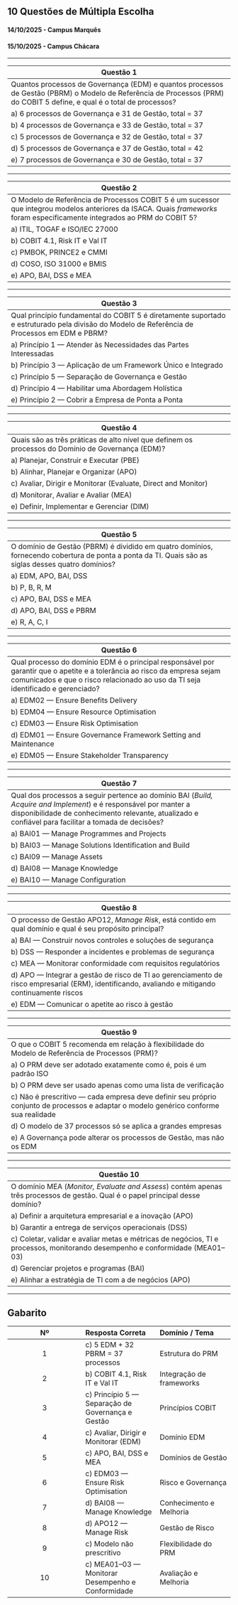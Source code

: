 ## 10 Questões de Múltipla Escolha

#### 14/10/2025 - Campus Marquês {.unnumbered}

#### 15/10/2025 - Campus Chácara {.unnumbered}

------------------------------------------------------------------------

| Questão 1 |
|----|
| Quantos processos de Governança (EDM) e quantos processos de Gestão (PBRM) o Modelo de Referência de Processos (PRM) do COBIT 5 define, e qual é o total de processos? |
| a) 6 processos de Governança e 31 de Gestão, total = 37 |
| b) 4 processos de Governança e 33 de Gestão, total = 37 |
| c) 5 processos de Governança e 32 de Gestão, total = 37 |
| d) 5 processos de Governança e 37 de Gestão, total = 42 |
| e) 7 processos de Governança e 30 de Gestão, total = 37 |

------------------------------------------------------------------------

| Questão 2 |
|----|
| O Modelo de Referência de Processos COBIT 5 é um sucessor que integrou modelos anteriores da ISACA. Quais *frameworks* foram especificamente integrados ao PRM do COBIT 5? |
| a) ITIL, TOGAF e ISO/IEC 27000 |
| b) COBIT 4.1, Risk IT e Val IT |
| c) PMBOK, PRINCE2 e CMMI |
| d) COSO, ISO 31000 e BMIS |
| e) APO, BAI, DSS e MEA |

------------------------------------------------------------------------

| Questão 3 |
|----|
| Qual princípio fundamental do COBIT 5 é diretamente suportado e estruturado pela divisão do Modelo de Referência de Processos em EDM e PBRM? |
| a) Princípio 1 — Atender às Necessidades das Partes Interessadas |
| b) Princípio 3 — Aplicação de um Framework Único e Integrado |
| c) Princípio 5 — Separação de Governança e Gestão |
| d) Princípio 4 — Habilitar uma Abordagem Holística |
| e) Princípio 2 — Cobrir a Empresa de Ponta a Ponta |

------------------------------------------------------------------------

| Questão 4 |
|----|
| Quais são as três práticas de alto nível que definem os processos do Domínio de Governança (EDM)? |
| a) Planejar, Construir e Executar (PBE) |
| b) Alinhar, Planejar e Organizar (APO) |
| c) Avaliar, Dirigir e Monitorar (Evaluate, Direct and Monitor) |
| d) Monitorar, Avaliar e Avaliar (MEA) |
| e) Definir, Implementar e Gerenciar (DIM) |

------------------------------------------------------------------------

| Questão 5 |
|----|
| O domínio de Gestão (PBRM) é dividido em quatro domínios, fornecendo cobertura de ponta a ponta da TI. Quais são as siglas desses quatro domínios? |
| a) EDM, APO, BAI, DSS |
| b) P, B, R, M |
| c) APO, BAI, DSS e MEA |
| d) APO, BAI, DSS e PBRM |
| e) R, A, C, I |

------------------------------------------------------------------------

| Questão 6 |
|----|
| Qual processo do domínio EDM é o principal responsável por garantir que o apetite e a tolerância ao risco da empresa sejam comunicados e que o risco relacionado ao uso da TI seja identificado e gerenciado? |
| a) EDM02 — Ensure Benefits Delivery |
| b) EDM04 — Ensure Resource Optimisation |
| c) EDM03 — Ensure Risk Optimisation |
| d) EDM01 — Ensure Governance Framework Setting and Maintenance |
| e) EDM05 — Ensure Stakeholder Transparency |

------------------------------------------------------------------------

| Questão 7 |
|----|
| Qual dos processos a seguir pertence ao domínio BAI (*Build, Acquire and Implement*) e é responsável por manter a disponibilidade de conhecimento relevante, atualizado e confiável para facilitar a tomada de decisões? |
| a) BAI01 — Manage Programmes and Projects |
| b) BAI03 — Manage Solutions Identification and Build |
| c) BAI09 — Manage Assets |
| d) BAI08 — Manage Knowledge |
| e) BAI10 — Manage Configuration |

------------------------------------------------------------------------

| Questão 8 |
|----|
| O processo de Gestão APO12, *Manage Risk*, está contido em qual domínio e qual é seu propósito principal? |
| a) BAI — Construir novos controles e soluções de segurança |
| b) DSS — Responder a incidentes e problemas de segurança |
| c) MEA — Monitorar conformidade com requisitos regulatórios |
| d) APO — Integrar a gestão de risco de TI ao gerenciamento de risco empresarial (ERM), identificando, avaliando e mitigando continuamente riscos |
| e) EDM — Comunicar o apetite ao risco à gestão |

------------------------------------------------------------------------

| Questão 9 |
|----|
| O que o COBIT 5 recomenda em relação à flexibilidade do Modelo de Referência de Processos (PRM)? |
| a) O PRM deve ser adotado exatamente como é, pois é um padrão ISO |
| b) O PRM deve ser usado apenas como uma lista de verificação |
| c) Não é prescritivo — cada empresa deve definir seu próprio conjunto de processos e adaptar o modelo genérico conforme sua realidade |
| d) O modelo de 37 processos só se aplica a grandes empresas |
| e) A Governança pode alterar os processos de Gestão, mas não os EDM |

------------------------------------------------------------------------

| Questão 10 |
|----|
| O domínio MEA (*Monitor, Evaluate and Assess*) contém apenas três processos de gestão. Qual é o papel principal desse domínio? |
| a) Definir a arquitetura empresarial e a inovação (APO) |
| b) Garantir a entrega de serviços operacionais (DSS) |
| c) Coletar, validar e avaliar metas e métricas de negócios, TI e processos, monitorando desempenho e conformidade (MEA01–03) |
| d) Gerenciar projetos e programas (BAI) |
| e) Alinhar a estratégia de TI com a de negócios (APO) |

------------------------------------------------------------------------

## Gabarito

| Nº | Resposta Correta | Domínio / Tema |
|:--:|:---|:---|
| 1 | c) 5 EDM + 32 PBRM = 37 processos | Estrutura do PRM |
| 2 | b) COBIT 4.1, Risk IT e Val IT | Integração de frameworks |
| 3 | c) Princípio 5 — Separação de Governança e Gestão | Princípios COBIT |
| 4 | c) Avaliar, Dirigir e Monitorar (EDM) | Domínio EDM |
| 5 | c) APO, BAI, DSS e MEA | Domínios de Gestão |
| 6 | c) EDM03 — Ensure Risk Optimisation | Risco e Governança |
| 7 | d) BAI08 — Manage Knowledge | Conhecimento e Melhoria |
| 8 | d) APO12 — Manage Risk | Gestão de Risco |
| 9 | c) Modelo não prescritivo | Flexibilidade do PRM |
| 10 | c) MEA01–03 — Monitorar Desempenho e Conformidade | Avaliação e Melhoria |
